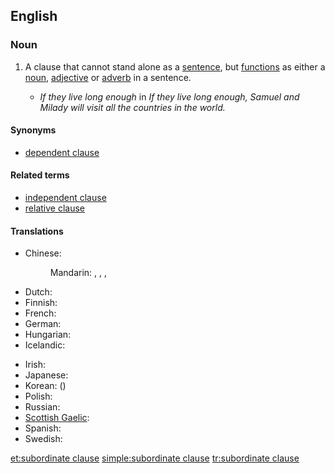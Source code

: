 ==English==

===Noun===
{{en-noun|sg=[[subordinate]] [[clause]]}}

# {{grammar}} A clause that cannot stand alone as a [[sentence]], but [[function]]s as either a [[noun]], [[adjective]] or [[adverb]] in a sentence.
#* ''If they live long enough'' in ''If they live long enough, Samuel and Milady will visit all the countries in the world.''

====Synonyms====
* [[dependent clause]]

====Related terms====
* [[independent clause]]
* [[relative clause]]

====Translations====
{{trans-top|a clause that cannot stand alone}}
* Chinese:
*: Mandarin: {{t|zh|從屬小句|sc=Hani}}, {{t|zh|从属小句|tr=cóngshǔ xiǎojù|sc=Hani}}, {{t|zh|從句|sc=Hani}}, {{t|zh|从句|tr=cóngjù|sc=Hani}}
* Dutch: {{t+|nl|bijzin|m}}
* Finnish: {{t-|fi|sivulause}}
* French: {{t|fr|proposition subordonnée|f}}
* German: {{t+|de|Nebensatz|m}}
* Hungarian: {{t|hu|alárendelt mondat}}
* Icelandic: {{t|is|aukasetning|f}}
{{trans-mid}}
* Irish: {{t-|ga|fochlásal|m|xs=Irish}}
* Japanese: {{t|ja|従属節|tr=じゅうぞくせつ, jūzokusetsu}}
* Korean: {{t|ko|종속절|tr=jongsokjeol|sc=Kore}} ({{t|ko|從屬節|sc=Kore}})
* Polish: {{t|pl|zdanie podrzędne|n}}
* Russian: {{t|ru|придаточное предложение|n|tr=pridátočnoje predložénije|sc=Cyrl}}
* [[Scottish Gaelic]]: {{t-|gd|fo-chlàs|m|xs=Scottish Gaelic}}
* Spanish: {{t|es|oración subordinada|f}}
* Swedish: {{t|sv|bisats|c}}
{{trans-bottom}}

[[et:subordinate clause]]
[[simple:subordinate clause]]
[[tr:subordinate clause]]